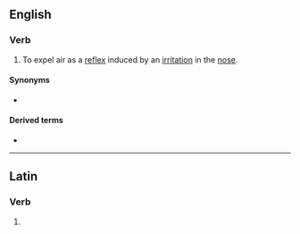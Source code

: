 ==English==

===Verb===
{{en-verb}}

# {{lb|en|humorous|medical slang}} To expel air as a [[reflex]] induced by an [[irritation]] in the [[nose]].

====Synonyms====
* {{l|en|sneeze}}

====Derived terms====
* {{l|en|sternutation}}

----

==Latin==

===Verb===
{{la-verb-form|sternūtāte}}

# {{inflection of|la|sternūtō||2|p|pres|actv|impr}}